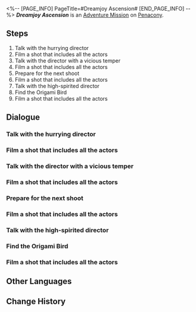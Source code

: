 <%-- [PAGE_INFO]
PageTitle=#Dreamjoy Ascension#
[END_PAGE_INFO] --%>
{{Stub|Dialogue.}}
{{Mission Infobox
|id            = 8022125
|title         = 
|image         = <!--Mission Dreamjoy Ascension.png-->
|type          = Adventure
|event_name    = 
|chapter       = 
|requirements  = {{subst:void|<!--Unknown: {"Type":"Manual"}-->}}
|summary       = <!--official mission summary from Fate's Atlas-->
|characters    = Bubble Hound; Clockie; Enthusiastic Director; Hurried Director; Irate Director; Lalasky; Mr. Domescreen; Origami Bird; Trailblazer; Villain Actor
|startLocation = [[Penacony]] - [[Dreamjoy Ascension]]
|world         = Penacony
|area          = Dreamjoy Ascension
|prev          = 
|next          = 
|rewards       = 
}}
'''''Dreamjoy Ascension''''' is an [[Adventure Mission]] on [[Penacony]].

==Steps==
# Talk with the hurrying director
# Film a shot that includes all the actors
# Talk with the director with a vicious temper
# Film a shot that includes all the actors
# Prepare for the next shoot
# Film a shot that includes all the actors
# Talk with the high-spirited director
# Find the Origami Bird
# Film a shot that includes all the actors

<!--
==Gameplay Notes==

--><!--
==Trial Character==

-->
==Dialogue==
{{Stub Dialogue}}

===Talk with the hurrying director{{subst:void|<!--802212501-->}}===
{{Mission Description|type=adventure|location=Dreamjoy Ascension|Filming for ''Dreamjoy Ascension'' has started. Complete filming missions according to the goals!}}
{{Dialogue Start}}
:{{tx}}
{{Dialogue End}}

===Film a shot that includes all the actors{{subst:void|<!--802212502-->}}===
{{Mission Description|type=adventure|location=Dreamjoy Ascension|update|Filming for ''Dreamjoy Ascension'' has started. Complete filming missions according to the goals!<br />A good shot needs to include all the actors in the frame.}}
{{Dialogue Start}}
:{{tx}}
{{Dialogue End}}

===Talk with the director with a vicious temper{{subst:void|<!--802212504-->}}===
{{Mission Description|type=adventure|location=Dreamjoy Ascension|update|Filming for ''Dreamjoy Ascension'' has started. Complete filming missions according to the goals!}}
{{Dialogue Start}}
:{{tx}}
{{Dialogue End}}

===Film a shot that includes all the actors{{subst:void|<!--802212505-->}}===
{{Mission Description|type=adventure|location=Dreamjoy Ascension|update|Filming for ''Dreamjoy Ascension'' has started. Complete filming missions according to the goals!<br />A good shot needs to include all the actors in the frame.}}
{{Dialogue Start}}
:{{tx}}
{{Dialogue End}}

===Prepare for the next shoot{{subst:void|<!--802212508-->}}===
{{Mission Description|type=adventure|location=Dreamjoy Ascension|update|Filming for ''Dreamjoy Ascension'' has started. Complete filming missions according to the goals!}}
{{Dialogue Start}}
:{{tx}}
{{Dialogue End}}

===Film a shot that includes all the actors{{subst:void|<!--802212509-->}}===
{{Mission Description|type=adventure|location=Dreamjoy Ascension|update|Filming for ''Dreamjoy Ascension'' has started. Complete filming missions according to the goals!<br />A good shot needs to include all the actors in the frame.}}
{{Dialogue Start}}
:{{tx}}
{{Dialogue End}}

===Talk with the high-spirited director{{subst:void|<!--802212511-->}}===
{{Mission Description|type=adventure|location=Dreamjoy Ascension|update|Filming for ''Dreamjoy Ascension'' has started. Complete filming missions according to the goals!}}
{{Dialogue Start}}
:{{tx}}
{{Dialogue End}}

===Find the Origami Bird{{subst:void|<!--802212512-->}}===
{{Mission Description|type=adventure|location=Dreamjoy Ascension|update|Filming for ''Dreamjoy Ascension'' has started. Complete filming missions according to the goals!<br />Quickly, go find the missing actor.}}
{{Dialogue Start}}
:{{tx}}
{{Dialogue End}}

===Film a shot that includes all the actors{{subst:void|<!--802212514-->}}===
{{Mission Description|type=adventure|location=Dreamjoy Ascension|update|Filming for ''Dreamjoy Ascension'' has started. Complete filming missions according to the goals!<br />A good shot needs to include all the actors in the frame.}}
{{Dialogue Start}}
:{{tx}}
{{Dialogue End}}

==Other Languages==
{{Other Languages
|en   = Dreamjoy Ascension
|zhs  = 《美梦仙踪》
|zht  = 《美夢仙蹤》
|ja   = 『美しき夢の痕跡』
|ko   = ≪좋은꿈의 흔적≫
|es   = Ascensión al Dulce sueño
|fr   = Ascension des Beaux rêves
|ru   = «Возвышение сладких грёз»
|th   = แดนมหัศจรรย์ฝันหวาน
|vi   = Tiên Tích Mộng Đẹp
|de   = „Spuren eines süßen Traums“
|id   = "Petualangan Ajaib Mimpi Indah"
|pt   = Ascensão de Sonhótimo
}}

==Change History==
{{Change History|2.2}}
